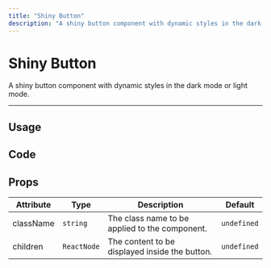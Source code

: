 ```yaml
---
title: "Shiny Button"
description: "A shiny button component with dynamic styles in the dark mode or light mode."
---
```


# Shiny Button

A shiny button component with dynamic styles in the dark mode or light mode.

---

## Usage

<ComponentPreview name="shiny-button-demo" />

## Code

<ComponentPreview showPreview={false} name="shiny-button" />

## Props

| Attribute | Type        | Description                                    | Default     |
| --------- | ----------- | ---------------------------------------------- | ----------- |
| className | `string`    | The class name to be applied to the component. | `undefined` |
| children  | `ReactNode` | The content to be displayed inside the button. | `undefined` |
